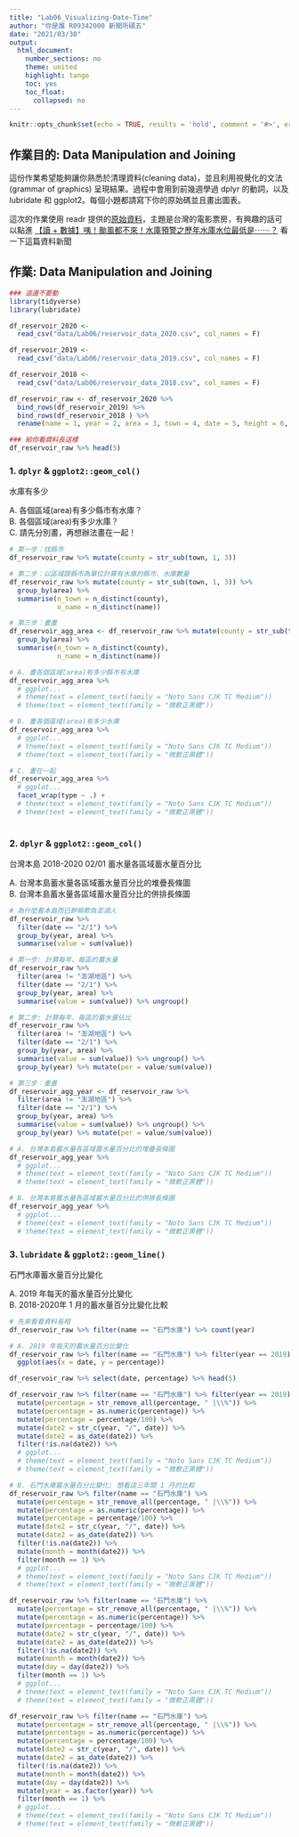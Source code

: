 ```yaml
---
title: "Lab06_Visualizing-Date-Time"
author: "你是誰 R09342000 新聞所碩五"
date: "2021/03/30"
output:
  html_document:
    number_sections: no
    theme: united
    highlight: tango
    toc: yes
    toc_float:
      collapsed: no
---
```


```r
knitr::opts_chunk$set(echo = TRUE, results = 'hold', comment = '#>', error = TRUE)
```

## 作業目的: Data Manipulation and Joining

這份作業希望能夠讓你熟悉於清理資料(cleaning data)，並且利用視覺化的文法(grammar of graphics) 呈現結果。過程中會用到前幾週學過 dplyr 的動詞，以及 lubridate 和 ggplot2。每個小題都請寫下你的原始碼並且畫出圖表。

這次的作業使用 readr 提供的[原始資料](https://github.com/readr-media/readr-data/tree/master/reservoir)，主題是台灣的電影票房，有興趣的話可以點進 [【讀 + 數據】咦！颱風都不來！水庫預警之歷年水庫水位最低是⋯⋯？](https://www.readr.tw/post/2500) 看一下這篇資料新聞

## 作業: Data Manipulation and Joining

```r
### 這邊不要動
library(tidyverse)
library(lubridate)

df_reservoir_2020 <- 
  read_csv("data/Lab06/reservoir_data_2020.csv", col_names = F)

df_reservoir_2019 <- 
  read_csv("data/Lab06/reservoir_data_2019.csv", col_names = F)

df_reservoir_2018 <- 
  read_csv("data/Lab06/reservoir_data_2018.csv", col_names = F)

df_reservoir_raw <- df_reservoir_2020 %>%
  bind_rows(df_reservoir_2019) %>%
  bind_rows(df_reservoir_2018 ) %>% 
  rename(name = 1, year = 2, area = 3, town = 4, date = 5, height = 6, value = 7, percentage = 8)

### 給你看資料長這樣
df_reservoir_raw %>% head(5)
```

### 1. `dplyr` & `ggplot2::geom_col()`

水庫有多少

A. 各個區域(area)有多少縣市有水庫？   
B. 各個區域(area)有多少水庫？   
C. 請先分別畫，再想辦法畫在一起！   

```r
# 第一步：找縣市
df_reservoir_raw %>% mutate(county = str_sub(town, 1, 3))

# 第二步：以區域跟縣市為單位計算有水庫的縣市、水庫數量
df_reservoir_raw %>% mutate(county = str_sub(town, 1, 3)) %>%
  group_by(area) %>% 
  summarise(n_town = n_distinct(county),
            n_name = n_distinct(name))

# 第三步：畫畫
df_reservoir_agg_area <- df_reservoir_raw %>% mutate(county = str_sub(town, 1, 3)) %>%
  group_by(area) %>% 
  summarise(n_town = n_distinct(county),
            n_name = n_distinct(name))

# A. 畫各個區域(area)有多少縣市有水庫
df_reservoir_agg_area %>%
  # ggplot...
  # theme(text = element_text(family = "Noto Sans CJK TC Medium")) 
  # theme(text = element_text(family = "微軟正黑體"))

# B. 畫各個區域(area)有多少水庫
df_reservoir_agg_area %>%
  # ggplot...
  # theme(text = element_text(family = "Noto Sans CJK TC Medium")) 
  # theme(text = element_text(family = "微軟正黑體"))

# C. 畫在一起
df_reservoir_agg_area %>%
  # ggplot...
  facet_wrap(type ~ .) +
  # theme(text = element_text(family = "Noto Sans CJK TC Medium")) 
  # theme(text = element_text(family = "微軟正黑體"))
  
```

### 2. `dplyr` & `ggplot2::geom_col()`

台灣本島 2018-2020  02/01 蓄水量各區域蓄水量百分比

A. 台灣本島蓄水量各區域蓄水量百分比的堆疊長條圖   
B. 台灣本島蓄水量各區域蓄水量百分比的併排長條圖   

```r
# 為什麼看本島而已幹嘛欺負澎湖人
df_reservoir_raw %>%
  filter(date == "2/1") %>% 
  group_by(year, area) %>%
  summarise(value = sum(value))

# 第一步: 計算每年、每區的蓄水量
df_reservoir_raw %>%
  filter(area != "澎湖地區") %>%
  filter(date == "2/1") %>% 
  group_by(year, area) %>%
  summarise(value = sum(value)) %>% ungroup()

# 第二步: 計算每年、每區的蓄水量佔比
df_reservoir_raw %>%
  filter(area != "澎湖地區") %>%
  filter(date == "2/1") %>% 
  group_by(year, area) %>%
  summarise(value = sum(value)) %>% ungroup() %>%
  group_by(year) %>% mutate(per = value/sum(value))

# 第三步：畫畫
df_reservoir_agg_year <- df_reservoir_raw %>%
  filter(area != "澎湖地區") %>%
  filter(date == "2/1") %>% 
  group_by(year, area) %>%
  summarise(value = sum(value)) %>% ungroup() %>%
  group_by(year) %>% mutate(per = value/sum(value))

# A. 台灣本島蓄水量各區域蓄水量百分比的堆疊長條圖
df_reservoir_agg_year %>%
  # ggplot...
  # theme(text = element_text(family = "Noto Sans CJK TC Medium")) 
  # theme(text = element_text(family = "微軟正黑體"))

# B. 台灣本島蓄水量各區域蓄水量百分比的併排長條圖
df_reservoir_agg_year %>%
  # ggplot...
  # theme(text = element_text(family = "Noto Sans CJK TC Medium")) 
  # theme(text = element_text(family = "微軟正黑體"))

```

### 3. `lubridate` & `ggplot2::geom_line()`

石門水庫蓄水量百分比變化

A. 2019 年每天的蓄水量百分比變化   
B. 2018-2020年 1 月的蓄水量百分比變化比較   

```r
# 先來看看資料長相
df_reservoir_raw %>% filter(name == "石門水庫") %>% count(year)

# A. 2019 年每天的蓄水量百分比變化
df_reservoir_raw %>% filter(name == "石門水庫") %>% filter(year == 2019) %>%
  ggplot(aes(x = date, y = percentage))

df_reservoir_raw %>% select(date, percentage) %>% head(5)

df_reservoir_raw %>% filter(name == "石門水庫") %>% filter(year == 2019) %>%
  mutate(percentage = str_remove_all(percentage, " |\\%")) %>%
  mutate(percentage = as.numeric(percentage)) %>%
  mutate(percentage = percentage/100) %>%
  mutate(date2 = str_c(year, "/", date)) %>%
  mutate(date2 = as_date(date2)) %>%
  filter(!is.na(date2)) %>%
  # ggplot...
  # theme(text = element_text(family = "Noto Sans CJK TC Medium")) 
  # theme(text = element_text(family = "微軟正黑體"))

# B. 石門水庫蓄水量百分比變化: 想看這三年間 1 月的比較
df_reservoir_raw %>% filter(name == "石門水庫") %>% 
  mutate(percentage = str_remove_all(percentage, " |\\%")) %>%
  mutate(percentage = as.numeric(percentage)) %>%
  mutate(percentage = percentage/100) %>%
  mutate(date2 = str_c(year, "/", date)) %>%
  mutate(date2 = as_date(date2)) %>%
  filter(!is.na(date2)) %>%
  mutate(month = month(date2)) %>%
  filter(month == 1) %>%
  # ggplot...
  # theme(text = element_text(family = "Noto Sans CJK TC Medium")) 
  # theme(text = element_text(family = "微軟正黑體"))

df_reservoir_raw %>% filter(name == "石門水庫") %>% 
  mutate(percentage = str_remove_all(percentage, " |\\%")) %>%
  mutate(percentage = as.numeric(percentage)) %>%
  mutate(percentage = percentage/100) %>%
  mutate(date2 = str_c(year, "/", date)) %>%
  mutate(date2 = as_date(date2)) %>%
  filter(!is.na(date2)) %>%
  mutate(month = month(date2)) %>%
  mutate(day = day(date2)) %>%
  filter(month == 1) %>%
  # ggplot...
  # theme(text = element_text(family = "Noto Sans CJK TC Medium")) 
  # theme(text = element_text(family = "微軟正黑體"))

df_reservoir_raw %>% filter(name == "石門水庫") %>% 
  mutate(percentage = str_remove_all(percentage, " |\\%")) %>%
  mutate(percentage = as.numeric(percentage)) %>%
  mutate(percentage = percentage/100) %>%
  mutate(date2 = str_c(year, "/", date)) %>%
  mutate(date2 = as_date(date2)) %>%
  filter(!is.na(date2)) %>%
  mutate(month = month(date2)) %>%
  mutate(day = day(date2)) %>%
  mutate(year = as.factor(year)) %>%
  filter(month == 1) %>%
  # ggplot...
  # theme(text = element_text(family = "Noto Sans CJK TC Medium")) 
  # theme(text = element_text(family = "微軟正黑體"))

```